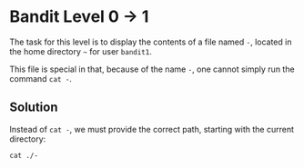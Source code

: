 
# Bandit Level 0 -> 1

The task for this level is to display the contents of a file named `-`, located in the home directory `~` for user `bandit1`.

This file is special in that, because of the name `-`, one cannot simply run the command `cat -`.

## Solution

<DropDownSection title="click for spoiler">

Instead of `cat -`, we must provide the correct path, starting with the current directory:

`cat ./-`

<div class="halfgrid">
	<img className="halfgriditem emphasis4 dark card" src={getImageUrl("learning/cybersecurity/bandit/level2/term1.png")} alt="" ></img>
</div>

</DropDownSection>
